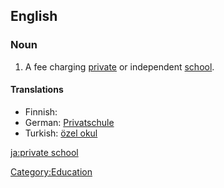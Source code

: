 ==English==

===Noun===
{{en-noun}}

# {{North America}} A fee charging [[private]] or independent [[school]].

====Translations====
{{top}}
*Finnish: {{t-|fi|yksityiskoulu}}
*German: [[Privatschule]] {{f}}
*Turkish: [[özel okul]]
{{bottom}}

[[Category:Education]]

[[ja:private school]]